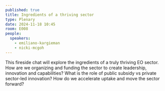 ```yaml
---
published: true
title: Ingredients of a thriving sector
type: Plenary
date: 2024-11-18 10:45
room: E008
people:
  speakers:
    - emiliano-kargieman
    - nicki-mcgoh
---
```

This fireside chat will explore the ingredients of a truly thriving EO sector. How are we organizing and funding the sector to create leadership, innovation and capabilities? What is the role of public subsidy vs private sector-led innovation? How do we accelerate uptake and move the sector forward?

